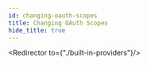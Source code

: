 ```yaml
---
id: changing-oauth-scopes
title: Changing OAuth Scopes
hide_title: true
---
```


<!-- COPY DOCS -->
<!-- ./thirdparty/common-customizations/sign-in-and-up/changing-oauth-scopes.mdx -->


<Redirector to={"./built-in-providers"}/>

